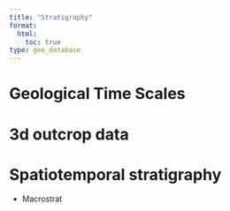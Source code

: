 ```yaml
---
title: "Stratigraphy"
format:
  html:
    toc: true
type: geo_database
---
```


# Geological Time Scales

# 3d outcrop data

# Spatiotemporal stratigraphy

- Macrostrat


